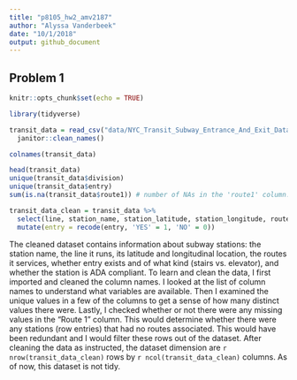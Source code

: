 ```yaml
---
title: "p8105_hw2_amv2187"
author: "Alyssa Vanderbeek"
date: "10/1/2018"
output: github_document
---
```


## Problem 1


```r
knitr::opts_chunk$set(echo = TRUE)

library(tidyverse)

transit_data = read_csv("data/NYC_Transit_Subway_Entrance_And_Exit_Data.csv") %>%
  janitor::clean_names()
```

```r
colnames(transit_data)

head(transit_data)
unique(transit_data$division)
unique(transit_data$entry)
sum(is.na(transit_data$route1)) # number of NAs in the 'route1' column. This would determine whether there were any stations (row entries) that had no routes associated. This would have been redundant and I would filter these rows out of the dataset

transit_data_clean = transit_data %>%
  select(line, station_name, station_latitude, station_longitude, route1:route11, entry, vending, entrance_type, ada) %>%
  mutate(entry = recode(entry, 'YES' = 1, 'NO' = 0))


```

The cleaned dataset contains information about subway stations: the station name, the line it runs, its latitude and longitudinal location, the routes it services, whether entry exists and of what kind (stairs vs. elevator), and whether the station is ADA compliant. To learn and clean the data, I first imported and cleaned the column names. I looked at the list of column names to understand what variables are available. Then I examined the unique values in a few of the columns to get a sense of how many distinct values there were. Lastly, I checked whether or not there were any missing values in the "Route 1" column. This would determine whether there were any stations (row entries) that had no routes associated. This would have been redundant and I would filter these rows out of the dataset. After cleaning the data as instructed, the dataset dimension are `r nrow(transit_data_clean)` rows by `r ncol(transit_data_clean)` columns. As of now, this dataset is not tidy.


